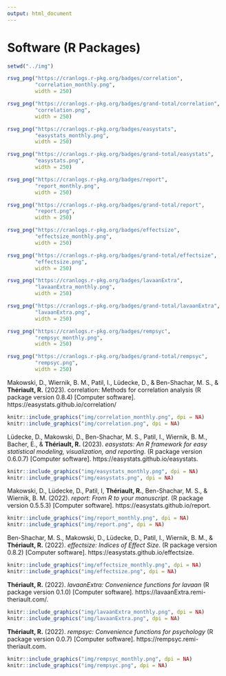 ```yaml
---
output: html_document
---
```


\scriptsize
\setlength{\parindent}{-0.2in}
\setlength{\leftskip}{0.2in}
\setlength{\parskip}{8pt}

# Software (R Packages)

```r
setwd("../img")

rsvg_png("https://cranlogs.r-pkg.org/badges/correlation", 
         "correlation_monthly.png",
         width = 250)

rsvg_png("https://cranlogs.r-pkg.org/badges/grand-total/correlation", 
         "correlation.png",
         width = 250)

rsvg_png("https://cranlogs.r-pkg.org/badges/easystats", 
         "easystats_monthly.png",
         width = 250)

rsvg_png("https://cranlogs.r-pkg.org/badges/grand-total/easystats", 
         "easystats.png",
         width = 250)

rsvg_png("https://cranlogs.r-pkg.org/badges/report", 
         "report_monthly.png",
         width = 250)

rsvg_png("https://cranlogs.r-pkg.org/badges/grand-total/report", 
         "report.png",
         width = 250)

rsvg_png("https://cranlogs.r-pkg.org/badges/effectsize", 
         "effectsize_monthly.png",
         width = 250)

rsvg_png("https://cranlogs.r-pkg.org/badges/grand-total/effectsize", 
         "effectsize.png",
         width = 250)

rsvg_png("https://cranlogs.r-pkg.org/badges/lavaanExtra", 
         "lavaanExtra_monthly.png",
         width = 250)

rsvg_png("https://cranlogs.r-pkg.org/badges/grand-total/lavaanExtra", 
         "lavaanExtra.png",
         width = 250)

rsvg_png("https://cranlogs.r-pkg.org/badges/rempsyc", 
         "rempsyc_monthly.png",
         width = 250)

rsvg_png("https://cranlogs.r-pkg.org/badges/grand-total/rempsyc", 
         "rempsyc.png",
         width = 250)
```

Makowski, D., Wiernik, B. M., Patil, I., Lüdecke, D., & Ben-Shachar, M. S., & **Thériault, R.** (2023). correlation: Methods for correlation analysis (R package version 0.8.4) [Computer software]. https://easystats.github.io/correlation/
```r
knitr::include_graphics("img/correlation_monthly.png", dpi = NA)
knitr::include_graphics("img/correlation.png", dpi = NA)
```

Lüdecke, D., Makowski, D., Ben-Shachar, M. S., Patil, I., Wiernik, B. M., Bacher, E., & **Thériault, R.** (2023). *easystats: An R framework for easy statistical modeling, visualization, and reporting*. (R package version 0.6.0.7) [Computer software]. https://easystats.github.io/easystats.
```r
knitr::include_graphics("img/easystats_monthly.png", dpi = NA)
knitr::include_graphics("img/easystats.png", dpi = NA)
```

Makowski, D., Lüdecke, D., Patil, I, **Thériault, R.**, Ben-Shachar, M. S., & Wiernik, B. M. (2022). *report: From R to your manuscript*. (R package version 0.5.5.3) [Computer software]. https://easystats.github.io/report.
```r
knitr::include_graphics("img/report_monthly.png", dpi = NA)
knitr::include_graphics("img/report.png", dpi = NA)
```

Ben-Shachar, M. S., Makowski, D., Lüdecke, D., Patil, I., Wiernik, B. M., & **Thériault, R.** (2022). *effectsize: Indices of Effect Size*. (R package version 0.8.2) [Computer software]. https://easystats.github.io/effectsize.
```r
knitr::include_graphics("img/effectsize_monthly.png", dpi = NA)
knitr::include_graphics("img/effectsize.png", dpi = NA)
```

**Thériault, R.** (2022). *lavaanExtra: Convenience functions for lavaan* 
(R package version 0.1.0) [Computer software]. https://lavaanExtra.remi-theriault.com/.
```r
knitr::include_graphics("img/lavaanExtra_monthly.png", dpi = NA)
knitr::include_graphics("img/lavaanExtra.png", dpi = NA)
```

**Thériault, R.** (2022). *rempsyc: Convenience functions for psychology* 
(R package version 0.0.7) [Computer software]. https://rempsyc.remi-theriault.com.
```r
knitr::include_graphics("img/rempsyc_monthly.png", dpi = NA)
knitr::include_graphics("img/rempsyc.png", dpi = NA)
```